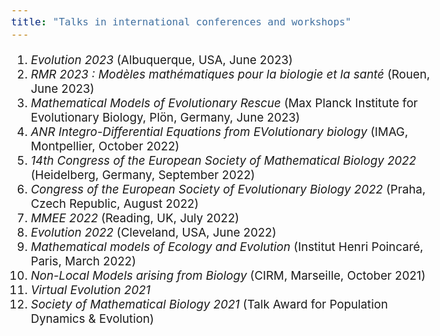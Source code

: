 ```yaml
---
title: "Talks in international conferences and workshops"
---
```


<style type="text/css">
  body{
  font-size: 14pt;
}
</style>
1) *Evolution 2023* (Albuquerque, USA, June 2023)
11) *RMR 2023 : Modèles mathématiques pour la biologie et la santé* (Rouen, June 2023)
10) *Mathematical Models of Evolutionary Rescue* (Max Planck Institute for Evolutionary Biology,  Plön, Germany, June 2023)
9) *ANR Integro-Differential Equations from EVolutionary biology* (IMAG,  Montpellier, October 2022)
8) *14th Congress of the European Society of Mathematical Biology 2022* (Heidelberg, Germany, September 2022)
7) *Congress of the European Society of Evolutionary Biology 2022* (Praha, Czech Republic, August 2022)
6) *MMEE 2022* (Reading, UK, July 2022)
5) *Evolution 2022* (Cleveland, USA, June 2022)
4) *Mathematical models of Ecology and Evolution* (Institut Henri Poincaré, Paris, March 2022)
3) *Non-Local Models arising from Biology* (CIRM, Marseille, October 2021)
2) *Virtual Evolution 2021*
1) *Society of Mathematical Biology 2021* (Talk Award for Population Dynamics & Evolution)
